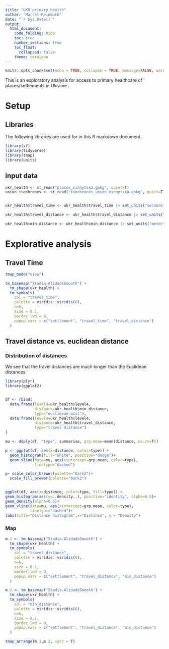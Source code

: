 ```yaml
---
title: "UKR primary health"
author: "Marcel Reinmuth"
date: "`r Sys.Date()`"
output: 
  html_document:
    code_folding: hide
    toc: true
    number_sections: true
    toc_float:
      collapsed: false
    theme: cerulean
---
```


```r
knitr::opts_chunk$set(echo = TRUE, collapse = TRUE, message=FALSE, warning=FALSE)
```

This is an exploratory analysis for access to primary healthcare of places/settlements in Ukraine .

# Setup

## Libraries

The following libraries are used for in this R markdown document.

```r
library(sf)
library(tidyverse)
library(tmap)
library(units)

```

## input data

```r
ukr_health <- st_read("places_vinnytska.gpkg", quiet=T)
union_isochrones <- st_read("isochrones_union_vinnytska.gpkg", quiet=T)


ukr_health$travel_time <- ukr_health$travel_time |> set_units("seconds") |>  set_units("minutes") |> round(3)

ukr_health$travel_distance <- ukr_health$travel_distance |> set_units("meter") |> set_units("km") |> round(3)

ukr_health$min_distance <- ukr_health$min_distance |> set_units("meter") |> set_units("km") |> round(3)
```

# Explorative analysis

## Travel Time

```r
tmap_mode("view")

tm_basemap("Stadia.AlidadeSmooth") +
  tm_shape(ukr_health) +
  tm_symbols(
    col = "travel_time",
    palette = viridis::viridis(6),
    n=6,
    size = 0.1,
    border.lwd = 0,
    popup.vars = c("settlement", "travel_time", "travel_distance")
  )

```

## Travel distance vs. euclidean distance


### Distribution of distances

We see that the travel distances are much longer than the Euclidean distances.


```r

library(plyr)
library(ggplot2)


df <- rbind(
  data.frame(level4=ukr_health$level4,
             distance=ukr_health$min_distance,
             type="euclidean dist"),
  data.frame(level4=ukr_health$level4,
             distance=ukr_health$travel_distance,
             type="travel distance")
)

mu <- ddply(df, "type", summarise, grp.mean=mean(distance, na.rm=T))

p <- ggplot(df, aes(x=distance, color=type)) +
  geom_histogram(fill="white", position="dodge")+
  geom_vline(data=mu, aes(xintercept=grp.mean, color=type),
             linetype="dashed")

p+ scale_color_brewer(palette="Dark2")+
  scale_fill_brewer(palette="Dark2")


ggplot(df, aes(x=distance, color=type, fill=type)) +
geom_histogram(aes(y=..density..), position="identity", alpha=0.5)+
geom_density(alpha=0.6)+
geom_vline(data=mu, aes(xintercept=grp.mean, color=type),
           linetype="dashed")+
labs(title="Distance histogram",x="Distance", y = "Density")

```



### Map


```r

m.1 <- tm_basemap("Stadia.AlidadeSmooth") +
  tm_shape(ukr_health) +
  tm_symbols(
    col = "travel_distance",
    palette = viridis::viridis(6),
    n=6,
    size = 0.1,
    border.lwd = 0,
    popup.vars = c("settlement", "travel_distance", "min_distance")
  )

m.2 <- tm_basemap("Stadia.AlidadeSmooth") +
  tm_shape(ukr_health) +
  tm_symbols(
    col = "min_distance",
    palette = viridis::viridis(6),
    n=6,
    size = 0.1,
    border.lwd = 0,
    popup.vars = c("settlement", "travel_distance", "min_distance")
  )

tmap_arrange(m.1,m.2, sync = T)

```
